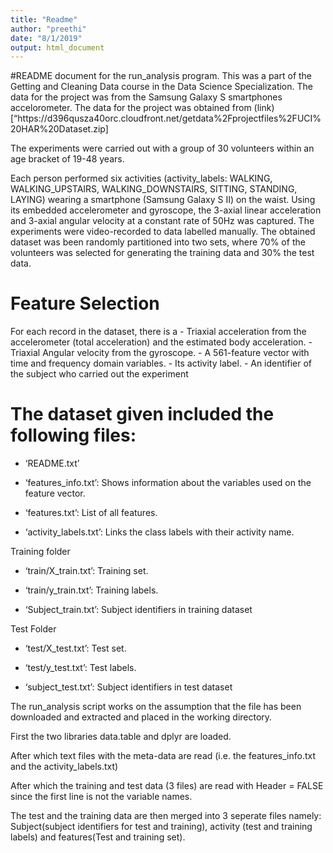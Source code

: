 ```yaml
---
title: "Readme"
author: "preethi"
date: "8/1/2019"
output: html_document
---
```


#README document for the run_analysis program. 
This was a part of the Getting and Cleaning Data course in the Data Science Specialization. 
The data for the project was from the Samsung Galaxy S smartphones accelorometer. 
The data for the project was obtained from (link) ["https://d396qusza40orc.cloudfront.net/getdata%2Fprojectfiles%2FUCI%20HAR%20Dataset.zip]

The experiments were carried out with a group of 30 volunteers within an age bracket of 19-48 years. 

Each person performed six activities (activity_labels: WALKING, WALKING_UPSTAIRS, WALKING_DOWNSTAIRS, SITTING, STANDING, LAYING) wearing a smartphone (Samsung Galaxy S II) on the waist. Using its embedded accelerometer and gyroscope, the 3-axial linear acceleration and 3-axial angular velocity at a constant rate of 50Hz was captured. The experiments were video-recorded to data labelled manually. The obtained dataset was been randomly partitioned into two sets, where 70% of the volunteers was selected for generating the training data and 30% the test data. 

Feature Selection 
=================
For each record in the dataset, there is a 
- Triaxial acceleration from the accelerometer (total acceleration) and the estimated body acceleration. 
- Triaxial Angular velocity from the gyroscope. 
- A 561-feature vector with time and frequency domain variables. 
- Its activity label. 
- An identifier of the subject who carried out the experiment

The dataset given included the following files:
=========================================

- 'README.txt'

- 'features_info.txt': Shows information about the variables used on the feature vector.

- 'features.txt': List of all features.

- 'activity_labels.txt': Links the class labels with their activity name.

Training folder

- 'train/X_train.txt': Training set.

- 'train/y_train.txt': Training labels.

- 'Subject_train.txt': Subject identifiers in training dataset 

Test Folder

- 'test/X_test.txt': Test set.

- 'test/y_test.txt': Test labels.

- 'subject_test.txt': Subject identifiers in test dataset


The run_analysis script works on the assumption that the file has been downloaded and extracted and placed in the working directory. 

First the two libraries data.table and dplyr are loaded. 

After which text files with the meta-data are read (i.e. the features_info.txt and the activity_labels.txt) 

After which the training and test data (3 files) are read with Header = FALSE since the first line is not the variable names. 

The test and the training data are then merged into 3 seperate files namely: Subject(subject identifiers for test and training), activity (test and training labels) and features(Test and training set).


